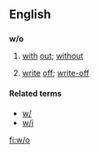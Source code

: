 ==English==

==={{abbreviation}}===
'''w/o'''

# [[with]] [[out]]; [[without]]
# {{context|finance|insurance}} [[write]] [[off]]; [[write-off]]

====Related terms====
* [[w/]]
* [[w/i]]

[[fi:w/o]]